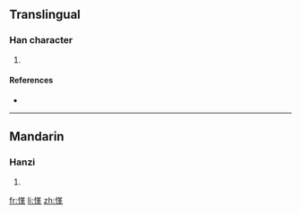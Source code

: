 ==Translingual==

===Han character===
{{Han char|rn=61|rad=心|as=09|sn=12|four=9405<sub>6</sub>|canj=心廿中十 (PTLJ)}}

# {{defn|Han|sort=心09}}

====References====
* {{Han ref|kx=0393.330|dkj=10898|dj=0730.110|hdz=42326.030|uh=6105|ud=24837|bh=D943|bd=55619}}

----

==Mandarin==

===Hanzi===
{{cmn-hanzi|pin=[[gé]] ([[ge2]])|wg=ko<sup>2</sup>}}

# {{defn|Mandarin|sort=心09}}

[[fr:愅]]
[[li:愅]]
[[zh:愅]]